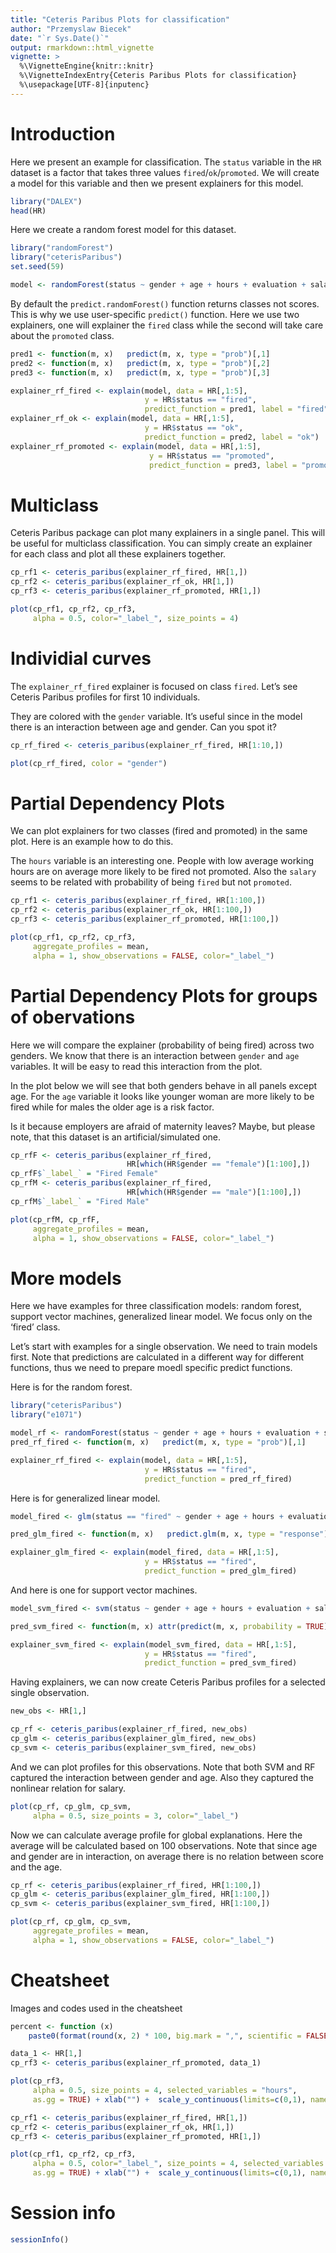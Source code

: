```yaml
---
title: "Ceteris Paribus Plots for classification"
author: "Przemyslaw Biecek"
date: "`r Sys.Date()`"
output: rmarkdown::html_vignette
vignette: >
  %\VignetteEngine{knitr::knitr}
  %\VignetteIndexEntry{Ceteris Paribus Plots for classification}
  %\usepackage[UTF-8]{inputenc}
---
```


# Introduction

Here we present an example for classification. 
The `status` variable in the `HR` dataset is a factor that takes three values `fired`/`ok`/`promoted`. We will create a model for this variable and then we present explainers for this model.

```r
library("DALEX")
head(HR)
```

Here we create a random forest model for this dataset.

```r
library("randomForest")
library("ceterisParibus")
set.seed(59)

model <- randomForest(status ~ gender + age + hours + evaluation + salary, data = HR)
```

By default the `predict.randomForest()` function returns classes not scores. This is why we use user-specific `predict()` function. Here we use two explainers, one will explainer the `fired` class while the second will take care about the `promoted` class.

```r
pred1 <- function(m, x)   predict(m, x, type = "prob")[,1]
pred2 <- function(m, x)   predict(m, x, type = "prob")[,2]
pred3 <- function(m, x)   predict(m, x, type = "prob")[,3]

explainer_rf_fired <- explain(model, data = HR[,1:5], 
                              y = HR$status == "fired", 
                              predict_function = pred1, label = "fired")
explainer_rf_ok <- explain(model, data = HR[,1:5], 
                              y = HR$status == "ok", 
                              predict_function = pred2, label = "ok")
explainer_rf_promoted <- explain(model, data = HR[,1:5], 
                               y = HR$status == "promoted", 
                               predict_function = pred3, label = "promoted")
```

# Multiclass

Ceteris Paribus package can plot many explainers in a single panel. This will be useful for multiclass classification. You can simply create an explainer for each class and plot all these explainers together.

```r
cp_rf1 <- ceteris_paribus(explainer_rf_fired, HR[1,])
cp_rf2 <- ceteris_paribus(explainer_rf_ok, HR[1,])
cp_rf3 <- ceteris_paribus(explainer_rf_promoted, HR[1,])

plot(cp_rf1, cp_rf2, cp_rf3, 
     alpha = 0.5, color="_label_", size_points = 4)
```


# Individial curves

The `explainer_rf_fired` explainer is focused on class `fired`. Let's see Ceteris Paribus profiles for first 10 individuals.

They are colored with the `gender` variable. It's useful since in the model there is an interaction between age and gender. Can you spot it?

```r
cp_rf_fired <- ceteris_paribus(explainer_rf_fired, HR[1:10,])

plot(cp_rf_fired, color = "gender")
```

# Partial Dependency Plots

We can plot explainers for two classes (fired and promoted) in the same plot. Here is an example how to do this.

The `hours` variable is an interesting one. People with low average working hours are on average more likely to be fired not promoted. Also the `salary` seems to be related with probability of being `fired` but not `promoted`.


```r
cp_rf1 <- ceteris_paribus(explainer_rf_fired, HR[1:100,])
cp_rf2 <- ceteris_paribus(explainer_rf_ok, HR[1:100,])
cp_rf3 <- ceteris_paribus(explainer_rf_promoted, HR[1:100,])

plot(cp_rf1, cp_rf2, cp_rf3, 
     aggregate_profiles = mean, 
     alpha = 1, show_observations = FALSE, color="_label_")
```

# Partial Dependency Plots for groups of obervations

Here we will compare the explainer (probability of being fired) across two genders.
We know that there is an interaction between `gender` and `age` variables. It will be easy to read this interaction from the plot.

In the plot below we will see that both genders behave in all panels except age.
For the `age` variable it looks like younger woman are more likely to be fired while for males the older age is a risk factor. 

Is it because employers are afraid of maternity leaves? Maybe, but please note, that this dataset is an artificial/simulated one.

```r
cp_rfF <- ceteris_paribus(explainer_rf_fired, 
                          HR[which(HR$gender == "female")[1:100],])
cp_rfF$`_label_` = "Fired Female"
cp_rfM <- ceteris_paribus(explainer_rf_fired, 
                          HR[which(HR$gender == "male")[1:100],])
cp_rfM$`_label_` = "Fired Male"

plot(cp_rfM, cp_rfF, 
     aggregate_profiles = mean, 
     alpha = 1, show_observations = FALSE, color="_label_")
```

# More models

Here we have examples for three classification models: random forest, support vector machines, generalized linear model. We focus only on the 'fired' class.


Let's start with examples for a single observation. We need to train models first. Note that predictions are calculated in a different way for different functions, thus we need to prepare moedl specific predict functions.

Here is for the random forest.

```r
library("ceterisParibus")
library("e1071")

model_rf <- randomForest(status ~ gender + age + hours + evaluation + salary, data = HR)
pred_rf_fired <- function(m, x)   predict(m, x, type = "prob")[,1]

explainer_rf_fired <- explain(model, data = HR[,1:5], 
                              y = HR$status == "fired", 
                              predict_function = pred_rf_fired)
```

Here is for generalized linear model.

```r
model_fired <- glm(status == "fired" ~ gender + age + hours + evaluation + salary, data = HR, family = "binomial")

pred_glm_fired <- function(m, x)   predict.glm(m, x, type = "response")

explainer_glm_fired <- explain(model_fired, data = HR[,1:5], 
                              y = HR$status == "fired", 
                              predict_function = pred_glm_fired)
```

And here is one for support vector machines.

```r
model_svm_fired <- svm(status ~ gender + age + hours + evaluation + salary, data = HR, probability = TRUE)

pred_svm_fired <- function(m, x) attr(predict(m, x, probability = TRUE), "probabilities")[,1]

explainer_svm_fired <- explain(model_svm_fired, data = HR[,1:5], 
                              y = HR$status == "fired", 
                              predict_function = pred_svm_fired)
```

Having explainers, we can now create Ceteris Paribus profiles for a selected single observation.

```r
new_obs <- HR[1,]

cp_rf <- ceteris_paribus(explainer_rf_fired, new_obs)
cp_glm <- ceteris_paribus(explainer_glm_fired, new_obs)
cp_svm <- ceteris_paribus(explainer_svm_fired, new_obs)
```

And we can plot profiles for this observations. Note that both SVM and RF captured the interaction between gender and age. Also they captured the nonlinear relation for salary.

```r
plot(cp_rf, cp_glm, cp_svm,
     alpha = 0.5, size_points = 3, color="_label_")
```

Now we can calculate average profile for global explanations. Here the average will be calculated based on 100 observations.
Note that since age and gender are in interaction, on average there is no relation between score and the age.

```r
cp_rf <- ceteris_paribus(explainer_rf_fired, HR[1:100,])
cp_glm <- ceteris_paribus(explainer_glm_fired, HR[1:100,])
cp_svm <- ceteris_paribus(explainer_svm_fired, HR[1:100,])

plot(cp_rf, cp_glm, cp_svm,
     aggregate_profiles = mean, 
     alpha = 1, show_observations = FALSE, color="_label_")
```


# Cheatsheet

Images and codes used in the cheatsheet

```r
percent <- function (x) 
    paste0(format(round(x, 2) * 100, big.mark = ",", scientific = FALSE, trim = TRUE), "%")

data_1 <- HR[1,]
cp_rf3 <- ceteris_paribus(explainer_rf_promoted, data_1)

plot(cp_rf3, 
     alpha = 0.5, size_points = 4, selected_variables = "hours", 
     as.gg = TRUE) + xlab("") +  scale_y_continuous(limits=c(0,1), name = "Pr(promoted)", labels =percent) + theme_light()

cp_rf1 <- ceteris_paribus(explainer_rf_fired, HR[1,])
cp_rf2 <- ceteris_paribus(explainer_rf_ok, HR[1,])
cp_rf3 <- ceteris_paribus(explainer_rf_promoted, HR[1,])

plot(cp_rf1, cp_rf2, cp_rf3, 
     alpha = 0.5, color="_label_", size_points = 4, selected_variables = "hours", 
     as.gg = TRUE) + xlab("") +  scale_y_continuous(limits=c(0,1), name = "Pr(promoted)", labels = percent) + theme_light() + scale_color_discrete(name = "class")

```


# Session info

```r
sessionInfo()
```

